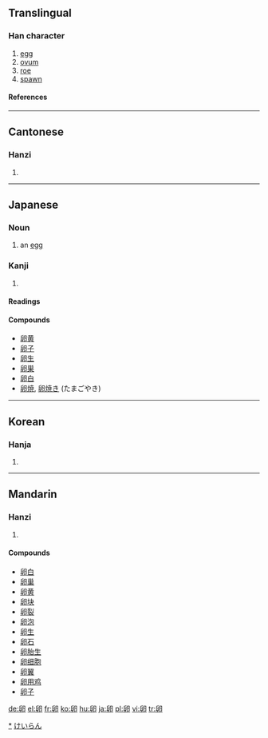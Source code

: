 {{see|卵}}

==Translingual==
===Han character===
{{Han char|rn=26|rad=卩|as=05|sn=7|four=7772<sub>0</sub>|canj=竹竹尸中戈 (HHSLI)}}
# [[egg]]
# [[ovum]]
# [[roe]]
# [[spawn]]
====References====
{{Han ref|kx=0159.200|dkj=02857|dj=0365.010|hdz=10313.040|uh=5375|ud=21365|bh=A75A|bd=42842}}
----
==Cantonese==
===Hanzi===
{{yue-hanzi|jyut=|y=leun5}}
# {{defn|Cantonese}}
----
==Japanese==
===Noun===
{{ja-noun|k|hira=たまご|rom=tamago}}
# an [[egg]]
[[Category:ja:Eggs|*]]
[[Category:ja:Foods|けいらん]]
===Kanji===
{{ja-kanji|grade=6|rs=卩05}}
# {{defn|Japanese}} 
====Readings====
{{ja-readings|on=[[らん]] (ran), [[こん]] (kon)|kun=[[たまご]] (tamago)}}

====Compounds====
*[[卵黄]]
*[[卵子]]
*[[卵生]]
*[[卵巣]]
*[[卵白]]
*[[卵焼]], [[卵焼き]] (たまごやき)
----

==Korean==
===Hanja===
{{ko-hanja|hangeul=란|rv=ran|mr=ran}}
# {{defn|Korean}}
----
==Mandarin==
===Hanzi===
{{cmn-hanzi|pin=[[luǎn]] ([[luan3]])|wg=luan<sup>3</sup>}}
# {{defn|Mandarin}}

====Compounds====
*[[卵白]]
*[[卵巢]]
*[[卵黄]]
*[[卵块]]
*[[卵裂]]
*[[卵泡]]
*[[卵生]]
*[[卵石]]
*[[卵胎生]]
*[[卵细胞]]
*[[卵翼]]
*[[卵用鸡]]
*[[卵子]]

[[de:卵]]
[[el:卵]]
[[fr:卵]]
[[ko:卵]]
[[hu:卵]]
[[ja:卵]]
[[pl:卵]]
[[vi:卵]]
[[tr:卵]]
